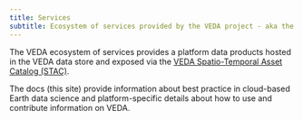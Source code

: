 ```yaml
---
title: Services
subtitle: Ecosystem of services provided by the VEDA project - aka the "VEDA Platform"
---
```


The VEDA ecosystem of services provides a platform 
data products hosted in the VEDA data store and exposed via the [VEDA Spatio-Temporal Asset Catalog (STAC)](http://veda-staging-stac-browser.s3-website-us-west-2.amazonaws.com/).

The docs (this site) provide information about best practice in cloud-based Earth data science and platform-specific details about how to use and contribute information
on VEDA.